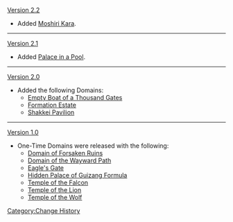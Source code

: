 [[Version 2.2]]
* Added [[Moshiri Kara]].
----
[[Version 2.1]]
* Added [[Palace in a Pool]].
----
[[Version 2.0]]
* Added the following Domains:
** [[Empty Boat of a Thousand Gates]]
** [[Formation Estate]]
** [[Shakkei Pavilion]]
----
[[Version 1.0]]
* One-Time Domains were released with the following:
** [[Domain of Forsaken Ruins]]
** [[Domain of the Wayward Path]]
** [[Eagle's Gate]]
** [[Hidden Palace of Guizang Formula]]
** [[Temple of the Falcon]]
** [[Temple of the Lion]]
** [[Temple of the Wolf]]
<noinclude>[[Category:Change History]]</noinclude>